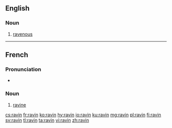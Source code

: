 ==English==

===Noun===
{{en-noun}}

# {{context|obsolete|lang=en}} [[ravenous]]
#: {{rfquotek|Shakespeare}}

{{Webster 1913}}

----

==French==

===Pronunciation===
* {{audio|Fr-ravin.ogg|Audio|lang=fr}}

===Noun===
{{fr-noun|m}}
# [[ravine]]

[[cs:ravin]]
[[fr:ravin]]
[[ko:ravin]]
[[hy:ravin]]
[[io:ravin]]
[[ku:ravin]]
[[mg:ravin]]
[[pl:ravin]]
[[fi:ravin]]
[[sv:ravin]]
[[tl:ravin]]
[[ta:ravin]]
[[vi:ravin]]
[[zh:ravin]]